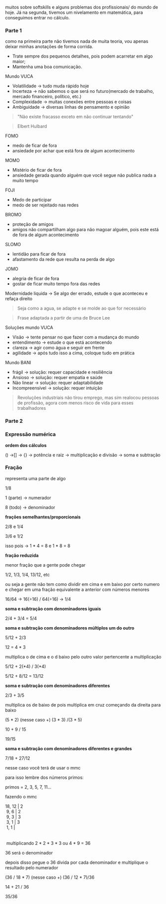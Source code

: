 





muitos sobre softskills e alguns problemas dos profissionais/ do mundo
de hoje. Já na segunda, tivemos um nivelamento em matemática, para
conseguimos entrar no cálculo.








### Parte 1

como na primeira parte não tivemos nada de muita teoria, vou apenas
deixar minhas anotações de forma corrida.

-   Trate sempre dos pequenos detalhes, pois podem acarretar em algo
    maior;
-   Mantenha uma boa comunicação.

Mundo VUCA

-   Volatilidade → tudo muda rápido hoje
-   Incerteza → não sabemos o que será no futuro(mercado de trabalho,
    mercado financeiro, político, etc.)
-   Complexidade → muitas conexões entre pessoas e coisas
-   Ambiguidade → diversas linhas de pensamento e opinião

> "Não existe fracasso exceto em não continuar tentando"

> Elbert Hulbard

FOMO

-   medo de ficar de fora
-   ansiedade por achar que está fora de algum acontecimento

MOMO

-   Mistério de ficar de fora
-   ansiedade gerada quando alguém que você segue não publica nada a
    muito tempo

FOJI

-   Medo de participar
-   medo de ser rejeitado nas redes

BROMO

-   proteção de amigos
-   amigos não compartilham algo para não magoar alguém, pois este está
    de fora de algum acontecimento

SLOMO

-   lentidão para ficar de fora
-   afastamento da rede que resulta na perda de algo

JOMO

-   alegria de ficar de fora
-   gostar de ficar muito tempo fora das redes

Modernidade liquida → Se algo der errado, estude o que aconteceu e
refaça direito

> Seja como a agua, se adapte e se molde ao que for necessário

> Frase adaptada a partir de uma de Bruce Lee

Soluções mundo VUCA

-   Visão → tente pensar no que fazer com a mudança do mundo
-   entendimento → estude o que está acontecendo
-   clareza → agir como água e seguir em frente
-   agilidade → após tudo isso a cima, coloque tudo em prática

Mundo BANI

-   frágil → solução: requer capacidade e resiliência
-   Ansioso → solução: requer empatia e saúde
-   Não linear → solução: requer adaptabilidade
-   Incompreensível → solução: requer intuição

> Revoluções industriais não tirou emprego, mas sim realocou pessoas de
> profissão, agora com menos risco de vida para esses trabalhadores








### Parte 2

### Expressão numérica

**ordem dos cálculos**

() →\[\] → {} → potência e raiz → multiplicação e divisão → soma e
subtração

### Fração

representa uma parte de algo

1/8

1 (parte) → numerador

8 (todo) → denominador

**frações semelhantes/proporcionais**

2/8 e 1/4

3/6 e 1/2

isso pois → 1 \* 4 = 8 e 1 \* 8 = 8

**fração reduzida**

menor fração que a gente pode chegar

1/2, 1/3, 1/4, 13/12, etc

ou seja a gente não tem como dividir em cima e em baixo por certo numero
e chegar em uma fração equivalente a anterior com números menores

16/64 → 16(÷16) / 64(÷16) → 1/4

**soma e subtração com denominadores iguais**

2/4 + 3/4 = 5/4

**soma e subtração com denominadores múltiplos um do outro**

5/12 + 2/3

12 = 4 \* 3

multiplica o de cima e o d baixo pelo outro valor pertencente a
multiplicação

5/12 + 2(\*4) / 3(\*4)

5/12 + 8/12 = 13/12

**soma e subtração com denominadores diferentes**

2/3 + 3/5

multiplica os de baixo de pois multiplica em cruz começando da direita
para baixo

(5 \* 2) (nesse caso +) (3 \* 3) /(3 \* 5)

10 + 9 / 15

19/15

**soma e subtração com denominadores diferentes e grandes**

7/18 + 27/12

nesse caso você terá de usar o mmc

para isso lembre dos números primos:

primos = 2, 3, 5, 7, 11...

fazendo o mmc

18, 12 \| 2\
 9, 6 \| 2\
 9, 3 \| 3\
 3, 1 \| 3\
 1, 1 \|\
 \
 \
 multiplicando 2 \* 2 \* 3 \* 3 ou 4 \* 9 = 36

36 será o denominador

depois disso pegue o 36 divida por cada denominador e multiplique o
resultado pelo numerador

(36 / 18 \* 7) (nesse caso +) (36 / 12 \* 7)/36

14 + 21 / 36

35/36



